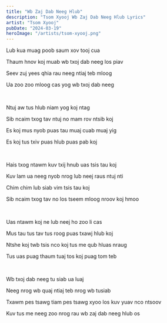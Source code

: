 ```yaml
---
title: "Wb Zaj Dab Neeg Hlub"
description: "Tsom Xyooj Wb Zaj Dab Neeg Hlub Lyrics"
artist: "Tsom Xyooj"
pubDate: "2024-03-19"
heroImage: "/artists/tsom-xyooj.png"
---
```


Lub kua muag poob saum xov tooj cua

Thaum hnov koj muab wb txoj dab neeg los piav

Seev zuj yees qhia rau neeg ntiaj teb mloog

Ua zoo zoo mloog cas yog wb txoj dab neeg

<br />

Ntuj aw tus hlub niam yog koj ntag

Sib ncaim txog tav ntuj no mam rov ntsib koj

Es koj mus nyob puas tau muaj cuab muaj yig

Es koj tus txiv puas hlub puas pab koj

<br />

Hais txog ntawm kuv txij hnub uas tsis tau koj

Kuv lam ua neeg nyob nrog lub neej raus ntuj nti

Chim chim lub siab vim tsis tau koj

Sib ncaim txog tav no los tseem mloog nroov koj hmoo

<br />

Uas ntawm koj ne lub neej ho zoo li cas

Mus tau tus tav tus roog puas txawj hlub koj

Ntshe koj twb tsis nco koj tus me qub hluas nraug

Tus uas puag thaum tuaj tos koj puag tom teb

<br />

Wb txoj dab neeg tu siab ua luaj

Neeg nrog wb quaj ntiaj teb nrog wb tusiab

Txawm pes tsawg tiam pes tsawg xyoo los kuv yuav nco ntsoov

Kuv tus me neeg zoo nrog rau wb zaj dab neeg hlub os
